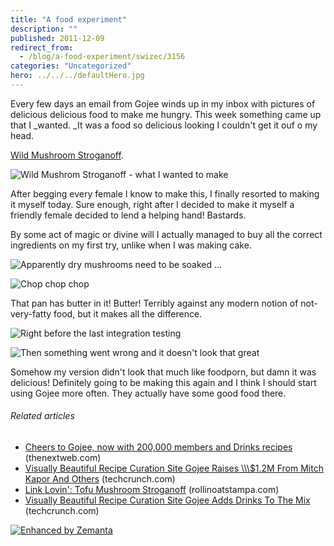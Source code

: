 ```yaml
---
title: "A food experiment"
description: ""
published: 2011-12-09
redirect_from:
  - /blog/a-food-experiment/swizec/3156
categories: "Uncategorized"
hero: ../../../defaultHero.jpg
---
```


Every few days an email from Gojee winds up in my inbox with pictures of delicious delicious food to make me hungry. This week something came up that I \_wanted. \_It was a food so delicious looking I couldn't get it ouf o my head.

[Wild Mushroom Stroganoff](http://www.gojee.com/food/links/wild-mushroom-stroganoff).

![Wild Mushrom Stroganoff - what I wanted to make](https://swizec.com/wp-content/uploads/2011/12/Screen-Shot-2011-12-09-at-5.07.33-PM.png "Wild Mushrom Stroganoff - what I wanted to make")

After begging every female I know to make this, I finally resorted to making it myself today. Sure enough, right after I decided to make it myself a friendly female decided to lend a helping hand! Bastards.

By some act of magic or divine will I actually managed to buy all the correct ingredients on my first try, unlike when I was making cake.

![Apparently dry mushrooms need to be soaked ...](https://swizec.com/wp-content/uploads/2011/12/Screen-Shot-2011-12-09-at-5.20.07-PM.png "Apparently dry mushrooms need to be soaked ...")

![Chop chop chop](https://swizec.com/wp-content/uploads/2011/12/Screen-Shot-2011-12-09-at-5.20.22-PM.png "Chop chop chop")

That pan has butter in it! Butter! Terribly against any modern notion of not-very-fatty food, but it makes all the difference.

![Right before the last integration testing](https://swizec.com/wp-content/uploads/2011/12/41e1bb62226e11e19896123138142014_75.jpg "Right before the last integration testing")

![Then something went wrong and it doesn't look that great](https://swizec.com/wp-content/uploads/2011/12/85783f08227e11e1abb01231381b65e3_75.jpg "Then something went wrong and it doesn't look that great")

Somehow my version didn't look that much like foodporn, but damn it was delicious! Definitely going to be making this again and I think I should start using Gojee more often. They actually have some good food there.

###### Related articles

- [Cheers to Gojee, now with 200,000 members and Drinks recipes](http://thenextweb.com/insider/2011/11/10/cheers-to-gojee-now-with-200000-members-and-drinks-recipes/) (thenextweb.com)
- [Visually Beautiful Recipe Curation Site Gojee Raises \\\\\\\$1.2M From Mitch Kapor And Others](http://techcrunch.com/2011/09/14/visually-beautiful-recipe-curation-site-gojee-raises-1-2m-from-mitch-kapor-and-others/) (techcrunch.com)
- [Link Lovin': Tofu Mushroom Stroganoff](http://rollinoatstampa.com/2011/09/17/link-lovin-tofu-mushroom-stroganoff/) (rollinoatstampa.com)
- [Visually Beautiful Recipe Curation Site Gojee Adds Drinks To The Mix](http://techcrunch.com/2011/11/10/visually-beautiful-recipe-curation-site-gojee-adds-drinks-to-the-mix/) (techcrunch.com)

[![Enhanced by Zemanta](https://img.zemanta.com/zemified_e.png?x-id=a56a01cf-521e-4131-9fbd-0ec1d172a356)](http://www.zemanta.com/ "Enhanced by Zemanta")
